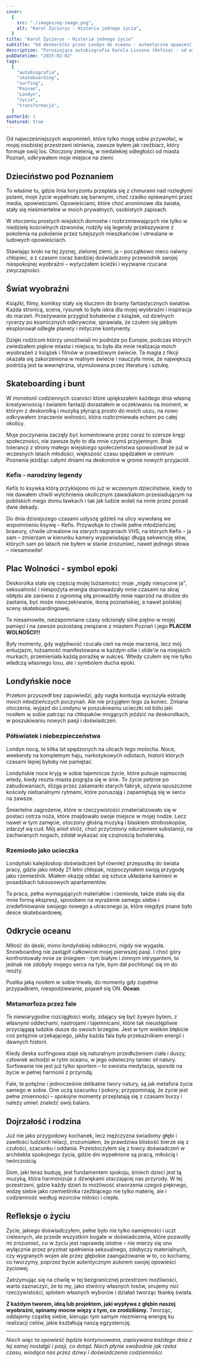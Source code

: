 ```yaml
---
cover:
  {
    src: "./images/og-image.png",
    alt: "Karol Życiorys - Historia jednego życia",
  }
title: "Karol Życiorys - Historia jednego życia"
subtitle: "Od deskorolki przez Londyn do oceanu - autentyczna opowieść o poszukiwaniu siebie"
description: "Poruszająca autobiografia Karola Lissona (Kefisa) - od wiejskich korzeni pod Poznaniem, przez skateboarding i londyńskie noce, aż po odkrycie miłości do oceanu i surfingu. Historia o transformacji, pasji i odnajdywaniu prawdziwego ja."
pubDatetime: "2025-02-02"
tags:
  [
    "autobiografia",
    "skateboarding",
    "surfing",
    "Poznań",
    "Londyn",
    "życie",
    "transformacja",
  ]
authorId: 1
featured: true
---
```


Od najwcześniejszych wspomnień, które tylko mogę sobie przywołać, w mojej osobistej przestrzeni istnienia, zawsze byłem jak rzeźbiarz, który formuje swój los. Otoczony zielenią, w niedalekiej odległości od miasta Poznań, odkrywałem moje miejsce na ziemi.

## Dzieciństwo pod Poznaniem

To właśnie tu, gdzie linia horyzontu przeplata się z chmurami nad rozległymi polami, moje życie wypełniało się barwnymi, choć rzadko opiewanymi przez media, opowieściami. Opowieściami, które choć anonimowe dla świata, stały się nieśmiertelne w moich prywatnych, osobistych zapisach.

W otoczeniu prostych wiejskich domostw i rozbrzmiewających nie tylko w niedzielę kościelnych dzwonów, rodziły się legendy przekazywane z pokolenia na pokolenie przez tutejszych mieszkańców i utrwalane w ludowych opowieściach.

Stawiając kroki na tej żyznej, zielonej ziemi, ja – początkowo nieco naiwny chłopiec, a z czasem coraz bardziej doświadczony przewodnik swojej niespokojnej wyobraźni – wytyczałem ścieżki i wyzwanie rzucane zwyczajności.

## Świat wyobraźni

Książki, filmy, komiksy stały się kluczem do bramy fantastycznych światów. Każda stronicą, scena, rysunek to była iskra dla mojej wyobraźni i inspiracja do marzeń. Przeżywanie przygód bohaterów z książek, od dzielnych rycerzy po kosmicznych odkrywców, sprawiała, że czułem się jakbym eksplorował odległe planety i mityczne kontynenty.

Dzięki rodzicom którzy umożliwiali mi podróże po Europie, podczas których zwiedzałem piękne miasta i miejsca, to była dla mnie realizacja moich wyobrażeń z książek i filmów w prawdziwym świecie. Ta magia z fikcji okazała się zakorzeniona w realnym świecie i nauczyła mnie, że największą podróżą jest ta wewnętrzna, stymulowana przez literaturę i sztukę.

## Skateboarding i bunt

W monotonii codziennych szarości które upiększałem każdego dnia własną kreatywnością i światem fantazji dorastałem w oczekiwaniu na moment, w którym z deskorolką i muzyką płynącą prosto do moich uszu, na nowo odkrywałem znaczenie wolności, która rozbrzmiewała echem po całej okolicy.

Moje poczynania zaczęły być komentowane przez coraz to szersze kręgi społeczności, nie zawsze było to dla mnie czymś przyjemnym. Brak tolerancji z strony małego wiejskiego społeczeństwa spowodował że już w wczesnych latach młodości, większość czasu spędzałem w centrum Poznania jeżdżąc całymi dniami na deskorolce w gronie nowych przyjaciół.

### Kefis - narodziny legendy

Kefis to ksywka którą przyklejono mi już w wczesnym dzieciństwie, kiedy to nie dawałem chwili wytchnienia okolicznym zawadiakom przesiadującym na pobliskich mego domu ławkach i tak jak ludzie wołali na mnie przez ponad dwie dekady.

Do dnia dzisiejszego czasami usłyszę gdzieś na ulicy wywołaną we wspomnieniu ksywę – Kefis. Przywołuje to chwile pełne młodzieńczej brawury, chwile utrwalone na starych nagraniach VHS, na których Kefis – ja sam – zmierzam w kierunku kamery wypowiadając długą sekwencję słów, których sam po latach nie byłem w stanie zrozumieć, nawet jednego słowa – niesamowite!

## Plac Wolności - symbol epoki

Deskorolka stała się częścią mojej tożsamości; moje „nigdy niesycone ja", seksualność i niespożyta energia doprowadzały mnie czasami na skraj obłędu ale zarówno z ogromną siłą prowadziły mnie naprzód na drodze do zastania, być może nieoczekiwanie, ikoną poznańskiej, a nawet polskiej sceny skateboardingowej.

Te niesamowite, niezapomniane czasy odcisnęły silne piętno w mojej pamięci i na zawsze pozostaną związane z miastem Poznań i jego **PLACEM WOLNOŚCI!!!**

Były momenty, gdy wątpliwość rzucała cień na moje marzenia, lecz mój entuzjazm, tożsamość manifestowana w każdym ollie i slide'ie na miejskich murkach, przemieniała każdą porażkę w sukces. Wtedy czułem się nie tylko władczą własnego losu, ale i symbolem ducha epoki.

## Londyńskie noce

Przełom przyszedł bez zapowiedzi, gdy nagła kontuzja wyciszyła estradę moich młodzieńczych poczynań. Ale nie przyjąłem tego za koniec. Zmiana otoczenia, wyjazd do Londynu w poszukiwaniu ucieczki od bólu jaki nosiłem w sobie patrząc na chłopaków mogących jeździć na deskorolkach, w poszukiwaniu nowych pasji i doświadczeń.

### Półświatek i niebezpieczeństwa

Londyn nocą, te kilka lat spędzonych na ulicach tego molocha. Noce, weekendy na kompletnym haju, narkotykowych odlotach, historii których czasami lepiej byłoby nie pamiętać.

Londyńskie noce kryją w sobie tajemnicze życie, które pulsuje najmocniej wtedy, kiedy reszta miasta pogrąża się w śnie. To życie pełznie po zabudowaniach, ślizga przez zakamarki starych fabryk, ożywia opuszczone kościoły niebanalnymi rytmami, które poruszają i zapamiętują się w sercu na zawsze.

Śmiertelne zagrożenie, które w rzeczywistości zmaterializowało się w postaci ostrza noża, które znajdowało swoje miejsce w mojej nodze. Lecz nawet w tym zamęcie, otoczony głośną muzyką i blaskiem stroboskopów, zdarzył się cud. Mój anioł stróż, choć przyćmiony odurzeniem substancji, na zachwianych nogach, zdołał wykazać się czujnością bohaterską.

### Rzemiosło jako ucieczka

Londyński kalejdoskop doświadczeń był również przepustką do świata pracy, gdzie jako młody 21 letni chłopak, rozpoczynałem swoją przygodę jako rzemieślnik. Miałem okazję oddać się sztuce układania kamieni w posadzkach luksusowych apartamentów.

Ta praca, pełna wymagających materiałów i rzemiosła, także stała się dla mnie formą ekspresji, sposobem na wyrażenie samego siebie i zredefiniowanie swojego nowego a utraconego ja, które niegdyś znane było desce skateboardowej.

## Odkrycie oceanu

Miłość do deski, mimo londyńskiej odskoczni, nigdy nie wygasła. Snowboarding nie zastąpił całkowicie mojej pierwszej pasji. I choć góry konfrontowały mnie ze śniegiem - tym białym i zimnym intrygantem, to jednak nie zdobyły mojego serca na tyle, bym dał pochłonąć się im do reszty.

Pustka jaką nosiłem w sobie trwała, do momenty gdy zupełnie przypadkiem, niespodziewanie, pojawił się ON. **Ocean**.

### Metamorfoza przez fale

Te niewiarygodne rozciągłości wody, zdający się być żywym bytem, z własnymi oddechami, nastrojami i tajemnicami, które tak nieustępliwie przyciągają ludzkie dusze do swoich brzegów. Jest w tym wielkim błękicie coś potężnie urzekającego, jakby każda fala była przekaźnikiem energii i dawnych historii.

Kiedy deska surfingowa staje się naturalnym przedłużeniem ciała i duszy, człowiek wchodzi w rytm oceanu, w jego odwieczny taniec sił natury. Surfowanie nie jest już tylko sportem – to swoista medytacja, sposób na bycie w pełnej harmonii z przyrodą.

Fale, te potężne i jednocześnie delikatne twory natury, są jak metafora życia samego w sobie. One uczą szacunku i pokory; przypominają, że życie jest pełne zmienności – spokojne momenty przeplatają się z czasami burzy i należy umieć znaleźć swój balans.

## Dojrzałość i rodzina

Już nie jako przygodowy kochanek, lecz mężczyzna świadomy głębi i zawiłości ludzkich relacji, zrozumiałem, że prawdziwa bliskość bierze się z czułości, szacunku i oddania. Przeistoczyłem się z łowcy doświadczeń w architekta spokojnego życia, gdzie dni wypełnione są pracą, miłością i twórczością.

Dom, jaki teraz buduję, jest fundamentem spokoju, śmiech dzieci jest tą muzyką, która harmonizuje z dźwiękami otaczającej nas przyrody. W tej przestrzeni, gdzie każdy dzień to możliwość stworzenia czegoś pięknego, widzę siebie jako rzemieślnika rzeźbiącego nie tylko materię, ale i codzienność według wzorców miłości i ciepła.

## Refleksje o życiu

Życie, jakiego doświadczyłem, pełne było nie tylko namiętności i uczt cielesnych, ale przede wszystkim bogate w doświadczenia, które pozwoliły mi zrozumieć, co w życiu jest naprawdę istotne – nie mierzy się ono wyłącznie przez pryzmat spełnienia seksualnego, zdobyczy materialnych, czy wygranych wojen ale przez głębokie zaangażowanie w to, co kochamy, co tworzymy, poprzez bycie autentycznym autorem swojej opowieści życiowej.

Zatrzymując się na chwilę w tej bezgranicznej przestrzeni możliwości, warto zaznaczyć, że to my, jako stwórcy własnych losów, snujemy nici rzeczywistości, splotem własnych wyborów i działań tworząc tkankę świata.

**Z każdym tworem, ideą lub projektem, jaki wypływa z głębin naszej wyobraźni, spinamy mocne więzy z tym, co zrodziliśmy.** Tworząc, oddajemy cząstkę siebie, kierując tym samym niezmierną energię ku realizacji celów, jakie kształtują naszą egzystencję.

---

_Niech więc ta opowieść będzie kontynuowana, zapisywana każdego dnia z tej samej nostalgii i pasji, co dotąd. Niech płynie swobodnie jak rzeka czasu, wiodąca nas przez dziwy i doświadczenia codzienności._
